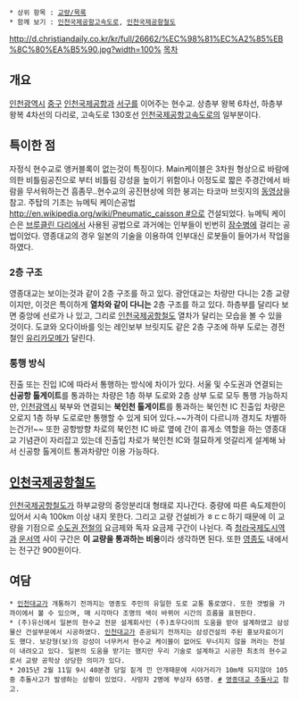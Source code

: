  * 상위 항목 : [[교량/목록]]
 * 함께 보기 : [[인천국제공항고속도로]], [[인천국제공항철도]]

http://d.christiandaily.co.kr/kr/full/26662/%EC%98%81%EC%A2%85%EB%8C%80%EA%B5%90.jpg?width=100%
[[목차]]

== 개요 ==
[[인천광역시]] [[중구(인천)|중구]] [[인천국제공항]]과 [[서구(인천)|서구]]를 이어주는 현수교.
상층부 왕복 6차선, 하층부 왕복 4차선의 다리로, 고속도로 130호선 [[인천국제공항고속도로]]의 일부분이다.

== 특이한 점 ==
자정식 현수교로 앵커블록이 없는것이 특징이다. Main케이블은 3차원 형상으로 바람에 의한 비틀림공진으로 부터 비틀림 강성을 높이기 위함이나 이정도로 짧은 주경간에서 바람을 무서워하는건 흠좀무..현수교의 공진현상에 의한 붕괴는 타코마 브릿지의 [http://www.youtube.com/watch?v=j-zczJXSxnw 동영상]을 참고. 
주탑의 기초는 뉴메틱 케이슨공법[[http://en.wikipedia.org/wiki/Pneumatic_caisson #]]으로 건설되었다. 뉴메틱 케이슨은 [[브루클린 다리]]에서 사용된 공법으로 과거에는 인부들이 빈번히 [[잠수병]]에 걸리는 공법이었다. 영종대교의 경우 일본의 기술을 이용하여 인부대신 로봇들이 들어가서 작업을 하였다.

=== 2층 구조 ===
영종대교는 보이는것과 같이 2층 구조를 하고 있다. 광안대교는 차량만 다니는 2층 교량이지만, 이것은 특이하게 '''열차와 같이 다니는''' 2층 구조를 하고 있다. 하층부를 달리다 보면 중앙에 선로가 나 있고, 그리로 [[인천국제공항철도]] 열차가 달리는 모습을 볼 수 있을 것이다. 도쿄와 오다이바를 잇는 레인보부 브릿지도 같은 2층 구조에 하부 도로는 경전철인 [[유리카모메]]가 달린다.

=== 통행 방식 ===
진출 또는 진입 IC에 따라서 통행하는 방식에 차이가 있다. 서울 및 수도권과 연결되는 '''신공항 톨게이트'''를 통과하는 차량은 1층 하부 도로와 2층 상부 도로 모두 통행 가능하지만, [[인천광역시]] 북부와 연결되는 '''북인천 톨게이트'''를 통과하는 북인천 IC 진출입 차량은 오로지 1층 하부 도로로만 통행할 수 있게 되어 있다.~~가격이 다르니까 경치도 차별하는건가!~~ 또한 공항방향 차로의 북인천 IC 바로 옆에 간이 휴게소 역할을 하는 영종대교 기념관이 자리잡고 있는데 진출입 차로가 북인천 IC와 절묘하게 엇갈리게 설계해 놔서 신공항 톨게이트 통과차량만 이용 가능하다. 

== [[인천국제공항철도]] ==
[[인천국제공항철도]]가 하부교량의 중앙분리대 형태로 지나간다. 중량에 따른 속도제한이 있어서 시속 100km 이상 내지 못한다. 그리고 교량 건설비가 ㅎㄷㄷ하기 때문에 이 교량을 기점으로 [[수도권 전철]]의 요금제와 독자 요금제 구간이 나뉜다. 즉 [[청라국제도시역]]과 [[운서역]] 사이 구간은 '''이 교량을 통과하는 비용'''이라 생각하면 된다. 또한 [[영종도]] 내에서는 전구간 900원이다.

== 여담 ==
 * [[인천대교]]가 개통하기 전까지는 영종도 주민의 유일한 도로 교통 통로였다. 또한 갯벌을 가까이에서 볼 수 있으며, 매 시각마다 조명의 색이 바뀌어 시간의 흐름을 표현한다.
 * (주)유신에서 일본의 현수교 전문 설계회사인 (주)쵸우다이의 도움을 받아 설계하였고 삼성물산 건설부문에서 시공하였다. [[인천대교]]가 준공되기 전까지는 삼성건설의 주된 홍보자료이기도 했다. 보강형(보)의 강성이 너무커서 현수교 케이블이 없어도 무너지지 않을 꺼라는 전설이 내려오고 있다. 일본의 도움을 받기는 했지만 우리 기술로 설계하고 시공한 최초의 현수교로서 교량 공학상 상당한 의미가 있다.
 * 2015년 2월 11일 9시 40분경 당일 짙게 낀 안개때문에 시야거리가 10m채 되지않아 105중 추돌사고가 발생하는 상황이 있었다. 사망자 2명에 부상자 65명. [http://news.naver.com/main/read.nhn?mode=LPOD&mid=sec&oid=001&aid=0007406967&isYeonhapFlash=Y #] [[영종대교 추돌사고]] 참고.
